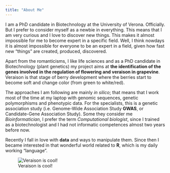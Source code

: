 ```yaml
---
title: "About Me"
---
```


I am a PhD candidate in Biotechnology at the University of Verona. Officially. But I prefer to consider myself as a newbie in everything. This means that I am very curious and I love to discover new things. This makes it almost impossible for me to become expert in a specific field. Well, I think nowdays it is almost impossible for everyone to be an expert in a field, given how fast new "things" are created, produced, discovered.

Apart from the romanticisms, I like life sciences and as a PhD candidate in Biotechnology (plant genetics) my project aims at **the identification of the genes involved in the regulation of flowering and veraison in grapevine**. Veraison is that stage of berry development where the berries start to become soft and change color (from green to white/red).

The approaches I am following are mainly *in silico*; that means that I work most of the time at my laptop with genomic sequences, genetic polymorphisms and phenotypic data. For the specialists, this is a genetic association study (i.e. Genome-Wide Association Study **GWAS**, or Candidate-Gene Association Study). Some they consider me *Bioinformatician*, I prefer the term *Computational biologist*, since I trained as a biotechnologist and I had not informatic competences almost two years before now.

Recently I fall in love with **data** and ways to manipulate them. Since then I became interested in that wonderful world related to **R**, which is my daily working "language".

![Veraison is cool!](images/IMG_20160809_102812137_HDR.jpg)